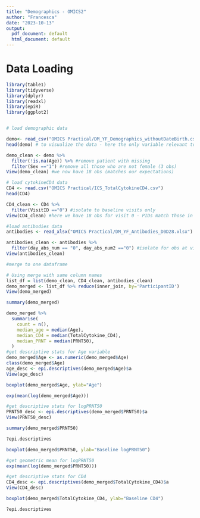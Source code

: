 ```yaml
---
title: "Demographics - OMICS2"
author: "Francesca"
date: "2023-10-13"
output:
  pdf_document: default
  html_document: default
---
```


# Data Loading
```r
library(table1)
library(tidyverse)
library(dplyr)
library(readxl)
library(epiR)
library(ggplot2)


# load demographic data 

demo<- read_csv("OMICS Practical/DM_YF_Demographics_withoutDateBirth.csv")
head(demo) # to visualize the data - here the only variable relevant to us is Age

demo_clean <- demo %>%
  filter(!is.na(Age)) %>% #remove patient with missing
  filter(Sex =="1") #remove all those who are not female (3 obs)
View(demo_clean) #we now have 18 obs (matches our expectations)

# load cytokineCD4 data 
CD4 <- read.csv("OMICS Practical/ICS_TotalCytokineCD4.csv")
head(CD4)

CD4_clean <- CD4 %>%
  filter(VisitID =="0") #isolate to baseline visits only
View(CD4_clean) #here we have 18 obs for visit 0 - PIDs match those in demo_clean

#load antibodies data 
antibodies <- read_xlsx("OMICS Practical/DM_YF_Antibodies_D0D28.xlsx") # we want the logPRNT50 at day 0 for our study participants 

antibodies_clean <- antibodies %>%
  filter(day_abs_num == "0", day_abs_num2 =="0") #isolate for obs at visit 0 
View(antibodies_clean)

#merge to one dataframe

# Using merge with same column names
list_df = list(demo_clean, CD4_clean, antibodies_clean)
demo_merged <- list_df %>% reduce(inner_join, by='ParticipantID')
View(demo_merged)

summary(demo_merged)

demo_merged %>%
  summarise(
    count = n(),
    median_age = median(Age),
    median_CD4 = median(TotalCytokine_CD4),
    median_PRNT = median(PRNT50),
  )
#get descriptive stats for Age variable 
demo_merged$Age <- as.numeric(demo_merged$Age)
class(demo_merged$Age)
age_desc <- epi.descriptives(demo_merged$Age)$a
View(age_desc)

boxplot(demo_merged$Age, ylab="Age")

exp(mean(log(demo_merged$Age)))

#get descriptive stats for logPRNT50
PRNT50_desc <- epi.descriptives(demo_merged$PRNT50)$a
View(PRNT50_desc)

summary(demo_merged$PRNT50)

?epi.descriptives

boxplot(demo_merged$PRNT50, ylab="Baseline logPRNT50")

#get geometric mean for logPRNT50 
exp(mean(log(demo_merged$PRNT50)))

#get descriptive stats for CD4 
CD4_desc <- epi.descriptives(demo_merged$TotalCytokine_CD4)$a
View(CD4_desc)

boxplot(demo_merged$TotalCytokine_CD4, ylab="Baseline CD4")

?epi.descriptives
```
